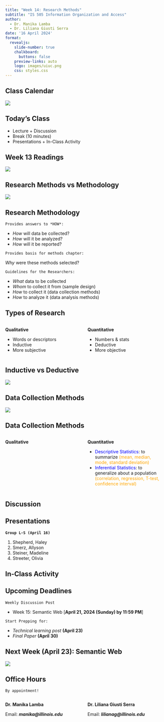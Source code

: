 ```yaml
---
title: "Week 14: Research Methods"
subtitle: "IS 505 Information Organization and Access"
author: 
  - Dr. Manika Lamba
  - Dr. Liliana Giusti Serra
date: '16 April 2024'
format:
  revealjs: 
    slide-number: true
    chalkboard: 
      buttons: false
    preview-links: auto
    logo: images/uiuc.png
    css: styles.css
---
```


## Class Calendar

![](images/calendar.png){fig-align="center"}

## Today's Class

-   Lecture + Discussion
-   Break (10 minutes)
-   Presentations + In-Class Activity

## Week 13 Readings {.smaller}

![](images/readings.png){fig-align="center"}

## Research Methods vs Methodology {.smaller}

![](images/rm.png){fig-align="center"}

## Research Methodology {.smaller}

`Provides answers to *HOW*:`

- *How* will data be collected?
- *How* will it be analyzed?
- *How* will it be reported?

`Provides basis for methods chapter:`

*Why* were these methods selected?

`Guidelines for the Researchers:`

- *What* data to be collected
- *Whom* to collect it from (sample design)
- *How* to collect it (data collection methods)
- *How* to analyze it (data analysis methods)


## Types of Research

::: columns
::: {.column width="50%"}

**Qualitative**

- Words or descriptors
- Inductive
- More subjective
:::

::: {.column width="50%"}
**Quantitative**

- Numbers & stats
- Deductive
- More objective
:::
:::

## Inductive vs Deductive

![](images/id.png){fig-align="center"}

## Data Collection Methods

![](images/methods.png){fig-align="center"}

## Data Collection Methods {.smaller}

::: columns
::: {.column width="50%"}

**Qualitative**




:::



::: {.column width="50%"}

**Quantitative**

- [Descriptive Statistics]{style="color: blue;"}: to summarize [(mean, median, mode, standard deviation)]{style="color: orange;"}
- [Inferential Statistics]{style="color: blue;"}: to generalize about a population [(correlation, regression, T-test, confidence interval)]{style="color: orange;"}

:::
:::



## Discussion {.smaller}





## Presentations {.smaller}

**`Group L-S (April 16)`**

1.  Shepherd, Haley
2.  Smerz, Allyson
3. Steiner, Madeline
4. Streeter, Olivia


## In-Class Activity



## Upcoming Deadlines {.smaller}

`Weekly Discussion Post`

-   Week 15: Semantic Web \[**April 21, 2024 (Sunday) by 11:59 PM**\]

`Start Prepping for:`

-   *Technical learning post* **(April 23)**
-   *Final Paper* **(April 30)**

## Next Week (April 23): Semantic Web {.smaller}

![](images/week-15.png){fig-align="center"}

## Office Hours

`By appointment!`

::: columns
::: {.column width="50%"}
**Dr. Manika Lamba**

Email: ***manika\@illinois.edu***
:::

::: {.column width="50%"}
**Dr. Liliana Giusti Serra**

Email: ***lilianag\@illinois.edu***
:::
:::
